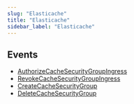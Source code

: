 ```yaml
---
slug: "Elasticache"
title: "Elasticache"
sidebar_label: "Elasticache"
---
```


## Events

- [AuthorizeCacheSecurityGroupIngress](/aws/threats/elasticache/rules/authorizecachesecuritygroupingress)
- [RevokeCacheSecurityGroupIngress](/aws/threats/elasticache/rules/revokecachesecuritygroupingress)
- [CreateCacheSecurityGroup](/aws/threats/elasticache/rules/createcachesecuritygroup)
- [DeleteCacheSecurityGroup](/aws/threats/elasticache/rules/deletecachesecuritygroup)